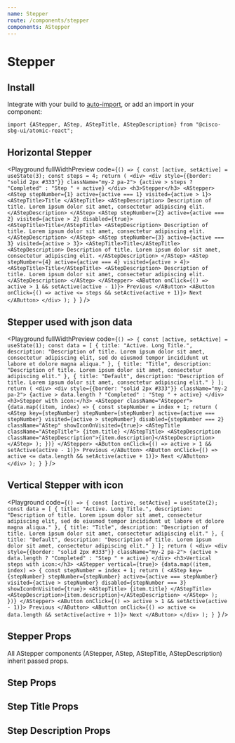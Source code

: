 ```yaml
---
name: Stepper
route: /components/stepper
components: AStepper
---
```


# Stepper

## Install

Integrate with your build to [auto-import](/#integrating), or add an import in your component:

```
import {AStepper, AStep, AStepTitle, AStepDescription} from "@cisco-sbg-ui/atomic-react";
```

## Horizontal Stepper

<Playground
  fullWidthPreview
  code={`() => {
  const [active, setActive] = useState(3);
  const steps = 4;
  return (
    <div>
      <div style={{border: "solid 2px #333"}} className="my-2 pa-2">
        {active > steps ? "Completed" : "Step " + active}
      </div>
      <h3>Stepper</h3>
      <AStepper>
        <AStep stepNumber={1} active={active === 1} visited={active > 1}>
          <AStepTitle>Title </AStepTitle>
          <AStepDescription>
            Description of title. Lorem ipsum dolor sit amet, consectetur adipiscing elit.
          </AStepDescription>
        </AStep>
        <AStep
          stepNumber={2}
          active={active === 2}
          visited={active > 2}
          disabled={true}>
          <AStepTitle>Title</AStepTitle>
          <AStepDescription>
            Description of title. Lorem ipsum dolor sit amet, consectetur adipiscing elit.
          </AStepDescription>
        </AStep>
        <AStep stepNumber={3} active={active === 3} visited={active > 3}>
          <AStepTitle>Title</AStepTitle>
          <AStepDescription>
              Description of title. Lorem ipsum dolor sit amet, consectetur adipiscing elit.
          </AStepDescription>
        </AStep>
        <AStep
          stepNumber={4}
          active={active === 4}
          visited={active > 4}>
          <AStepTitle>Title</AStepTitle>
          <AStepDescription>
            Description of title. Lorem ipsum dolor sit amet, consectetur adipiscing elit.
          </AStepDescription>
        </AStep>
      </AStepper>
      <AButton onClick={() => active > 1 && setActive(active - 1)}>
        Previous
      </AButton>
      <AButton onClick={() => active <= steps && setActive(active + 1)}>
        Next
      </AButton>
    </div>
  );
}
`}
/>

## Stepper used with json data

<Playground
  fullWidthPreview
  code={`() => {
  const [active, setActive] = useState(1);
  const data = [
    {
      title: "Active. Long Title.",
      description:
        "Description of title. Lorem ipsum dolor sit amet, consectetur adipiscing elit, sed do eiusmod tempor incididunt ut labore et dolore magna aliqua."
    },
    {
      title: "Title",
      description:
        "Description of title. Lorem ipsum dolor sit amet, consectetur adipiscing elit."
    },
    {
      title: "Default",
      description:
        "Description of title. Lorem ipsum dolor sit amet, consectetur adipiscing elit."
    }
  ];
  return (
    <div>
      <div style={{border: "solid 2px #333"}} className="my-2 pa-2">
        {active > data.length ? "Completed" : "Step " + active}
      </div>
      <h3>Stepper with icon:</h3>
      <AStepper className="AStepper">
        {data.map((item, index) => {
          const stepNumber = index + 1;
          return (
            <AStep
              key={stepNumber}
              stepNumber={stepNumber}
              active={active === stepNumber}
              visited={active > stepNumber}
              disabled={stepNumber === 2}
              className="AStep"
              showIconOnVisited={true}>
              <AStepTitle className="AStepTitle">
                {item.title}
              </AStepTitle>
              <AStepDescription className="AStepDescription">{item.description}</AStepDescription>
              </AStep>
          );
        })}
      </AStepper>
      <AButton onClick={() => active > 1 && setActive(active - 1)}>
        Previous
      </AButton>
      <AButton onClick={() => active <= data.length && setActive(active + 1)}>
        Next
      </AButton>
    </div>
  );
}
`}
/>

## Vertical Stepper with icon

<Playground
  code={`() => {
  const [active, setActive] = useState(2);
  const data = [
    {
      title: "Active. Long Title.",
      description:
        "Description of title. Lorem ipsum dolor sit amet, consectetur adipiscing elit, sed do eiusmod tempor incididunt ut labore et dolore magna aliqua."
    },
    {
      title: "Title",
      description:
        "Description of title. Lorem ipsum dolor sit amet, consectetur adipiscing elit."
    },
    {
      title: "Default",
      description:
        "Description of title. Lorem ipsum dolor sit amet, consectetur adipiscing elit."
    }
  ];
  return (
    <div>
      <div style={{border: "solid 2px #333"}} className="my-2 pa-2">
        {active > data.length ? "Completed" : "Step " + active}
      </div>
      <h3>Vertical steps with icon:</h3>
      <AStepper vertical={true}>
        {data.map((item, index) => {
          const stepNumber = index + 1;
          return (
            <AStep
              key={stepNumber}
              stepNumber={stepNumber}
              active={active === stepNumber}
              visited={active > stepNumber}
              disabled={stepNumber === 3}
              showIconOnVisited={true}>
              <AStepTitle>
                {item.title}
              </AStepTitle>
              <AStepDescription>{item.description}</AStepDescription>
            </AStep>
          );
        })}
      </AStepper>
      <AButton onClick={() => active > 1 && setActive(active - 1)}>
        Previous
      </AButton>
      <AButton onClick={() => active <= data.length && setActive(active + 1)}>
        Next
      </AButton>
    </div>
  );
}
`}
/>

## Stepper Props

All AStepper components (AStepper, AStep, AStepTitle, AStepDescription) inherit passed props.

<Props of="AStepper" />

## Step Props

<Props of="AStep" />

## Step Title Props

<Props of="AStepTitle" />

## Step Description Props

<Props of="AStepDescription" />
